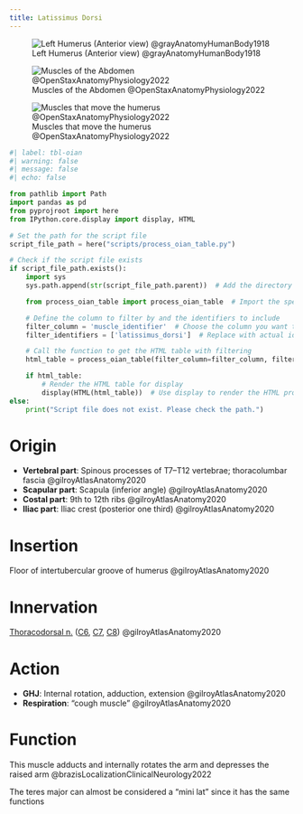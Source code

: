 ```yaml
---
title: Latissimus Dorsi
---
```


![Left Humerus (Anterior view) @grayAnatomyHumanBody1918](/The Archive/Images/Gray anatomy 1918 images/Osteology/image207 gray1918 Left humerus. Anterior view.gif){#fig-gray1918-image207}

![Muscles of the Abdomen @OpenStaxAnatomyPhysiology2022](/The Archive/Images/OpenStax Anatomy and Physiology 2e/fig11.16 Muscles of the Abdomen.jpeg){#fig-openstax-fig11.16}

![Muscles that move the humerus @OpenStaxAnatomyPhysiology2022](/The Archive/Images/OpenStax Anatomy and Physiology 2e/fig11.23 Muscles That Move the Humerus.jpeg){#fig-openstax-fig11.23}

```python
#| label: tbl-oian
#| warning: false
#| message: false
#| echo: false

from pathlib import Path
import pandas as pd
from pyprojroot import here
from IPython.core.display import display, HTML

# Set the path for the script file
script_file_path = here("scripts/process_oian_table.py")

# Check if the script file exists
if script_file_path.exists():
    import sys
    sys.path.append(str(script_file_path.parent))  # Add the directory of the script to the system path

    from process_oian_table import process_oian_table  # Import the specific function

    # Define the column to filter by and the identifiers to include
    filter_column = 'muscle_identifier'  # Choose the column you want to filter by
    filter_identifiers = ['latissimus_dorsi']  # Replace with actual identifiers you want to include

    # Call the function to get the HTML table with filtering
    html_table = process_oian_table(filter_column=filter_column, filter_identifiers=filter_identifiers)

    if html_table:
        # Render the HTML table for display
        display(HTML(html_table))  # Use display to render the HTML properly
else:
    print("Script file does not exist. Please check the path.")

```

# Origin {#origin}

- **Vertebral part**: Spinous processes of T7–T12 vertebrae; thoracolumbar fascia @gilroyAtlasAnatomy2020
- **Scapular part**: Scapula (inferior angle) @gilroyAtlasAnatomy2020
- **Costal part**: 9th to 12th ribs @gilroyAtlasAnatomy2020
- **Iliac part**: Iliac crest (posterior one third) @gilroyAtlasAnatomy2020

# Insertion {#insertion}

Floor of intertubercular groove of humerus @gilroyAtlasAnatomy2020

# Innervation {#innervation}
[Thoracodorsal n.]({{< var ref-thoracodorsal-nerve.path >}}) ([C6]({{< var ref-nerve-root.c6 >}}), [C7]({{< var ref-nerve-root.c7 >}}), [C8]({{< var ref-nerve-root.c8 >}})) @gilroyAtlasAnatomy2020



# Action {#action}

- **GHJ**: Internal rotation, adduction, extension @gilroyAtlasAnatomy2020
- **Respiration**: “cough muscle” @gilroyAtlasAnatomy2020



# Function

This muscle  adducts and internally rotates the arm and depresses the raised arm @brazisLocalizationClinicalNeurology2022

:::{.callout-note title="Mini lat muscle"}
The teres major can almost be considered a "mini lat" since it has the same functions
:::